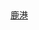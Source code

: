 {{Color|{{彰化捷運色彩|鹿港}}|[[File:彰捷鹿港線自製圖.png|18px]]}}&nbsp;[[大竹鹿港線|{{Color|gray|大竹鹿港線}}]]<noinclude>[[Category:彰化捷運線路名|鹿港]]</noinclude>